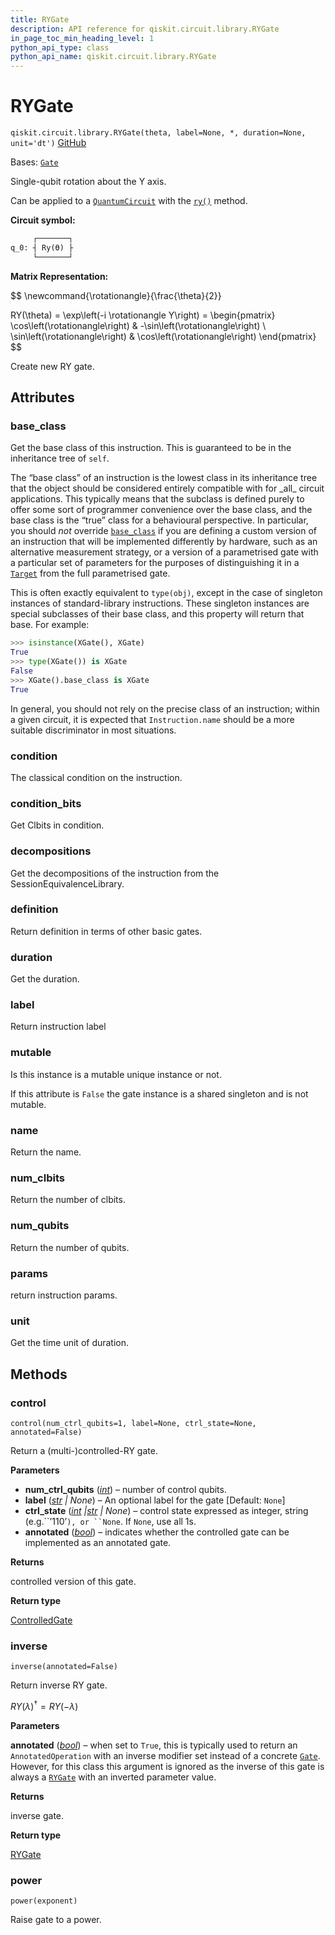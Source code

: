 ```yaml
---
title: RYGate
description: API reference for qiskit.circuit.library.RYGate
in_page_toc_min_heading_level: 1
python_api_type: class
python_api_name: qiskit.circuit.library.RYGate
---
```


# RYGate

<span id="qiskit.circuit.library.RYGate" />

`qiskit.circuit.library.RYGate(theta, label=None, *, duration=None, unit='dt')` [GitHub](https://github.com/qiskit/qiskit/tree/main/qiskit/circuit/library/standard_gates/ry.py "view source code")

Bases: [`Gate`](qiskit.circuit.Gate "qiskit.circuit.gate.Gate")

Single-qubit rotation about the Y axis.

Can be applied to a [`QuantumCircuit`](qiskit.circuit.QuantumCircuit "qiskit.circuit.QuantumCircuit") with the [`ry()`](qiskit.circuit.QuantumCircuit#ry "qiskit.circuit.QuantumCircuit.ry") method.

**Circuit symbol:**

```python
     ┌───────┐
q_0: ┤ Ry(ϴ) ├
     └───────┘
```

**Matrix Representation:**

$$
\newcommand{\rotationangle}{\frac{\theta}{2}}

RY(\theta) = \exp\left(-i \rotationangle Y\right) =
    \begin{pmatrix}
        \cos\left(\rotationangle\right) & -\sin\left(\rotationangle\right) \\
        \sin\left(\rotationangle\right) & \cos\left(\rotationangle\right)
    \end{pmatrix}
$$

Create new RY gate.

## Attributes

<span id="qiskit.circuit.library.RYGate.base_class" />

### base\_class

Get the base class of this instruction. This is guaranteed to be in the inheritance tree of `self`.

The “base class” of an instruction is the lowest class in its inheritance tree that the object should be considered entirely compatible with for \_all\_ circuit applications. This typically means that the subclass is defined purely to offer some sort of programmer convenience over the base class, and the base class is the “true” class for a behavioural perspective. In particular, you should *not* override [`base_class`](#qiskit.circuit.library.RYGate.base_class "qiskit.circuit.library.RYGate.base_class") if you are defining a custom version of an instruction that will be implemented differently by hardware, such as an alternative measurement strategy, or a version of a parametrised gate with a particular set of parameters for the purposes of distinguishing it in a [`Target`](qiskit.transpiler.Target "qiskit.transpiler.Target") from the full parametrised gate.

This is often exactly equivalent to `type(obj)`, except in the case of singleton instances of standard-library instructions. These singleton instances are special subclasses of their base class, and this property will return that base. For example:

```python
>>> isinstance(XGate(), XGate)
True
>>> type(XGate()) is XGate
False
>>> XGate().base_class is XGate
True
```

In general, you should not rely on the precise class of an instruction; within a given circuit, it is expected that `Instruction.name` should be a more suitable discriminator in most situations.

<span id="qiskit.circuit.library.RYGate.condition" />

### condition

The classical condition on the instruction.

<span id="qiskit.circuit.library.RYGate.condition_bits" />

### condition\_bits

Get Clbits in condition.

<span id="qiskit.circuit.library.RYGate.decompositions" />

### decompositions

Get the decompositions of the instruction from the SessionEquivalenceLibrary.

<span id="qiskit.circuit.library.RYGate.definition" />

### definition

Return definition in terms of other basic gates.

<span id="qiskit.circuit.library.RYGate.duration" />

### duration

Get the duration.

<span id="qiskit.circuit.library.RYGate.label" />

### label

Return instruction label

<span id="qiskit.circuit.library.RYGate.mutable" />

### mutable

Is this instance is a mutable unique instance or not.

If this attribute is `False` the gate instance is a shared singleton and is not mutable.

<span id="qiskit.circuit.library.RYGate.name" />

### name

Return the name.

<span id="qiskit.circuit.library.RYGate.num_clbits" />

### num\_clbits

Return the number of clbits.

<span id="qiskit.circuit.library.RYGate.num_qubits" />

### num\_qubits

Return the number of qubits.

<span id="qiskit.circuit.library.RYGate.params" />

### params

return instruction params.

<span id="qiskit.circuit.library.RYGate.unit" />

### unit

Get the time unit of duration.

## Methods

### control

<span id="qiskit.circuit.library.RYGate.control" />

`control(num_ctrl_qubits=1, label=None, ctrl_state=None, annotated=False)`

Return a (multi-)controlled-RY gate.

**Parameters**

*   **num\_ctrl\_qubits** ([*int*](https://docs.python.org/3/library/functions.html#int "(in Python v3.12)")) – number of control qubits.
*   **label** ([*str*](https://docs.python.org/3/library/stdtypes.html#str "(in Python v3.12)") *| None*) – An optional label for the gate \[Default: `None`]
*   **ctrl\_state** ([*int*](https://docs.python.org/3/library/functions.html#int "(in Python v3.12)")  *|*[*str*](https://docs.python.org/3/library/stdtypes.html#str "(in Python v3.12)") *| None*) – control state expressed as integer, string (e.g.\`\`’110’`), or ``None`. If `None`, use all 1s.
*   **annotated** ([*bool*](https://docs.python.org/3/library/functions.html#bool "(in Python v3.12)")) – indicates whether the controlled gate can be implemented as an annotated gate.

**Returns**

controlled version of this gate.

**Return type**

[ControlledGate](qiskit.circuit.ControlledGate "qiskit.circuit.ControlledGate")

### inverse

<span id="qiskit.circuit.library.RYGate.inverse" />

`inverse(annotated=False)`

Return inverse RY gate.

$RY(\lambda)^{\dagger} = RY(-\lambda)$

**Parameters**

**annotated** ([*bool*](https://docs.python.org/3/library/functions.html#bool "(in Python v3.12)")) – when set to `True`, this is typically used to return an `AnnotatedOperation` with an inverse modifier set instead of a concrete [`Gate`](qiskit.circuit.Gate "qiskit.circuit.Gate"). However, for this class this argument is ignored as the inverse of this gate is always a [`RYGate`](#qiskit.circuit.library.RYGate "qiskit.circuit.library.RYGate") with an inverted parameter value.

**Returns**

inverse gate.

**Return type**

[RYGate](#qiskit.circuit.library.RYGate "qiskit.circuit.library.RYGate")

### power

<span id="qiskit.circuit.library.RYGate.power" />

`power(exponent)`

Raise gate to a power.


